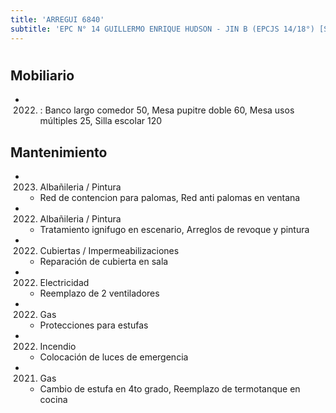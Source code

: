 ```yaml
---
title: 'ARREGUI 6840'
subtitle: 'EPC N° 14 GUILLERMO ENRIQUE HUDSON - JIN B (EPCJS 14/18°) [S]'
---
```


#


## Mobiliario

*  (2022) : Banco largo comedor 50, Mesa pupitre doble 60, Mesa usos múltiples 25, Silla escolar 120 





## Mantenimiento

*  (2023) Albañileria / Pintura 
    + Red de contencion para palomas, Red anti palomas en ventana

*  (2022) Albañileria / Pintura 
    + Tratamiento ignifugo en escenario, Arreglos de revoque y pintura

*  (2022) Cubiertas / Impermeabilizaciones 
    + Reparación de cubierta en sala

*  (2022) Electricidad 
    + Reemplazo de 2 ventiladores

*  (2022) Gas 
    + Protecciones para estufas

*  (2022) Incendio 
    + Colocación de luces de emergencia

*  (2021) Gas 
    + Cambio de estufa en 4to grado, Reemplazo de termotanque en cocina




